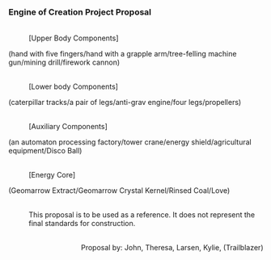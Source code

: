 ===Engine of Creation Project Proposal===
:<div align="center">{{Size|28|Engine of Creation Improvement Project Proposal}}
:
{{Size|24|Version █}}</div>
:<br />[Upper Body Components]
:
(hand with five fingers/hand with a grapple arm/tree-felling machine gun/mining drill/firework cannon)
:<br />[Lower body Components]
:
(caterpillar tracks/a pair of legs/anti-grav engine/four legs/propellers)
:<br />[Auxiliary Components]
:
(an automaton processing factory/tower crane/energy shield/agricultural equipment/Disco Ball)
:<br />[Energy Core]
:
(Geomarrow Extract/Geomarrow Crystal Kernel/Rinsed Coal/Love)
:<br />This proposal is to be used as a reference. It does not represent the final standards for construction.
:<br /><div align="right">Proposal by: John, Theresa, Larsen, Kylie, (Trailblazer)</div>
